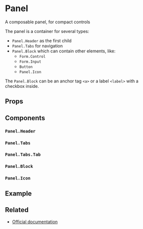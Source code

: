 
<Meta title="Components/Panel" />

# Panel

A composable panel, for compact controls

The panel is a container for several types:

- `Panel.Header` as the first child
- `Panel.Tabs` for navigation
- `Panel.Block` which can contain other elements, like:
  - `Form.Control`
  - `Form.Input`
  - `Button`
  - `Panel.Icon`

The `Panel.Block` can be an anchor tag `<a>` or a label `<label>` with a checkbox inside.

## Props

<ArgsTable of={Panel} />

## Components

### `Panel.Header`

<ArgsTable of={Panel.Header} />

### `Panel.Tabs`

<ArgsTable of={Panel.Tabs} />

### `Panel.Tabs.Tab`

<ArgsTable of={Panel.Tabs.Tab} />

### `Panel.Block`

<ArgsTable of={Panel.Block} />

### `Panel.Icon`

<ArgsTable of={Panel.Icon} />

<CommonProps />

## Example

<Canvas>
  <Story story={stories.Default} name="Panel" />
</Canvas>

## Related

- [Official documentation](https://bulma.io/documentation/components/panel/)